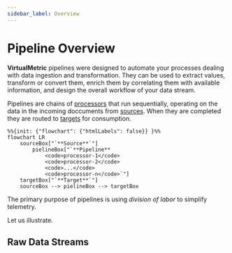 ```yaml
---
sidebar_label: Overview
---
```


# Pipeline Overview

**VirtualMetric** pipelines were designed to automate your processes dealing with data ingestion and transformation. They can be used to extract values, transform or convert them, enrich them by correlating them with available information, and design the overall workflow of your data stream.

Pipelines are chains of [processors](./processors) that run sequentially, operating on the data in the incoming doccuments from [sources](source.mdx). When they are completed they are routed to [targets](target.mdx) for consumption.

```mermaid
%%{init: {"flowchart": {"htmlLabels": false}} }%%
flowchart LR
	sourceBox["`**Source**`"]
    	pielineBox["`**Pipeline**
			<code>processor-1</code>
    		<code>processor-2</code>
    		<code>...</code>
    		<code>processor-n</code>`"]
	targetBox["`**Target**`"]
	sourceBox --> pielineBox --> targetBox
```

The primary purpose of pipelines is using _division of labor_ to simplify telemetry.

Let us illustrate.

## Raw Data Streams
